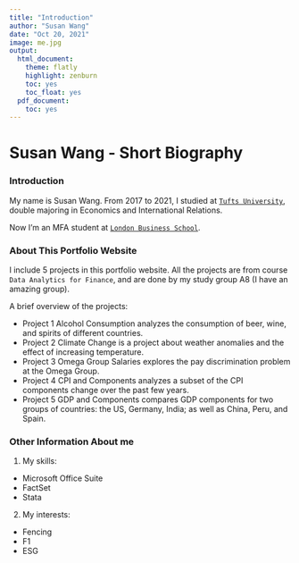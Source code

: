 ```yaml
---
title: "Introduction"
author: "Susan Wang"
date: "Oct 20, 2021"
image: me.jpg
output:
  html_document:
    theme: flatly
    highlight: zenburn
    toc: yes
    toc_float: yes
  pdf_document:
    toc: yes
---
```


# Susan Wang - Short Biography  

### Introduction 

My name is Susan Wang. From 2017 to 2021, I studied at [`Tufts University`](https://www.tufts.edu/), double majoring in Economics and International Relations.

Now I'm an MFA student at [`London Business School`](https://www.london.edu).  

### About This Portfolio Website

I include 5 projects in this portfolio website. All the projects are from course `Data Analytics for Finance`, and are done by my study group A8 (I have an amazing group).

A brief overview of the projects: 

* Project 1 Alcohol Consumption analyzes the consumption of beer, wine, and spirits of different countries.
* Project 2 Climate Change is a project about weather anomalies and the effect of increasing temperature.
* Project 3 Omega Group Salaries explores the pay discrimination problem at the Omega Group.
* Project 4 CPI and Components analyzes a subset of the CPI components change over the past few years.
* Project 5 GDP and Components compares GDP components for two groups of countries: the US, Germany, India; as well as China, Peru, and Spain. 


### Other Information About me

1. My skills:

* Microsoft Office Suite
* FactSet
* Stata

2. My interests: 

* Fencing
* F1
* ESG

